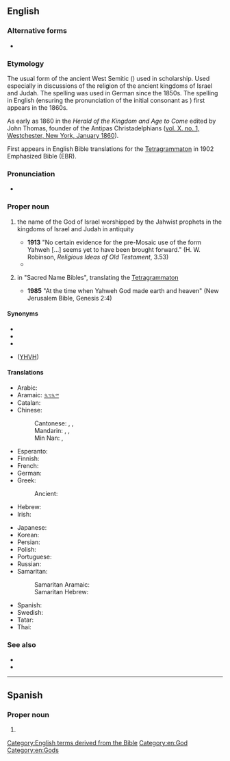 ==English==

===Alternative forms===
* {{alter|en|Jahaveh|Jahve|Jahveh|Jahweh|Yahve|Yahveh|Yahwe}}

===Etymology===
{{wikipedia|Yahweh (name)}}
The usual form of the ancient West Semitic ({{etyl|he|en}}) {{m|he|יהוה}} used in scholarship.
Used especially in discussions of the religion of the ancient kingdoms of Israel and Judah.
The spelling {{m|en|Jahweh}} was used in German since the 1850s. The spelling {{m|en||Yahweh}} in English (ensuring the pronunciation of the initial consonant as {{IPAchar|/j/}}) first appears in the 1860s.

As early as 1860 in the ''Herald of the Kingdom and Age to Come'' edited by John Thomas, founder of the Antipas Christadelphians ([https://web.archive.org/web/20160304090151/http://christadelphianaudio.org/books/HeraldoftheKingdom/HeraldoftheKingdom%26AgetoCome1860.pdf vol. X. no. 1, Westchester, New York, January 1860]).

First appears in English Bible translations for the [[Tetragrammaton]] in 1902 Emphasized Bible (EBR).

===Pronunciation===
* {{IPA|/ˈjɑːˌweɪ/|lang=en}}

===Proper noun===
{{en-proper noun}}

# {{lb|en|history of religion}} the name of the God of Israel worshipped by the Jahwist prophets in the kingdoms of Israel and Judah in antiquity
#* '''1913''' "No certain evidence for the pre-Mosaic use of the form Yahweh [...] seems yet to have been brought forward." (H. W. Robinson, ''Religious Ideas of Old Testament'', 3.53)
#* {{quote-book
|lang=en
|year=1998
|first=Anne
|last=Rice
|authorlink=Anne Rice
|title=The Vampire Armand
|location=New York
|publisher=Knopf
|isbn=9780679454472
|ol=354828M
|page=273
|passage=We are too much men and women; we are yet formed in the image of the Creator, and what can we say of Him with any certainty except that He, whoever He may be—[[Christ]], '''Yahweh''', [[Allah]]—He made us, did He not, because even He in His Infinite Perfection could not bear to be alone.
}}
# {{lb|en|biblical}} in "Sacred Name Bibles", translating the [[Tetragrammaton]]
#* '''1985''' "At the time when Yahweh God made earth and heaven" (New Jerusalem Bible, Genesis 2:4)

====Synonyms====
* {{l|en|Yahuwah}}
* {{l|en|Jah}}
* {{l|en|Jehovah}}
* {{l|he|יהוה}} ([[YHVH]])

====Translations====
{{trans-top|personal name of God}}
* Arabic: {{t|ar|يَهْوَه|m}}
* Aramaic: [[𐤉𐤄𐤅𐤄]]
* Catalan: {{t+|ca|Jahvè}}
* Chinese:
*: Cantonese: {{t|yue|耶和華}}, {{t|yue|耶和华|tr=je4 ho4 waa4}}, {{t|yue|雅威|tr=ngaa5 wai1}}
*: Mandarin: {{t+|cmn|耶和華}}, {{t+|cmn|耶和华|tr=Yēhéhuá}}, {{t+|cmn|雅威|tr=Yǎwēi}}
*: Min Nan: {{t|nan|耶和華}}, {{t|nan|耶和华|tr=Iâ-hô-hoa}}
* Esperanto: {{t|eo|Javeo}}
* Finnish: {{t+|fi|Jahve}}
* French: {{t+|fr|Yahweh|m}}
* German: {{t+|de|Jahwe|m}}
* Greek:
*: Ancient: {{t|grc|Ἰάω}}
* Hebrew: {{t+|he|יהוה|m}}
* Irish: {{t|ga|Iáimhé|tr=Yah-veh}}
{{trans-mid}}
* Japanese: {{t|ja|ヤハウェ|tr=Yahawe}}
* Korean: {{t+|ko|야훼|tr=Yahwe}}
* Persian: {{t+|fa|یهوه|tr=yahve}}
* Polish: {{t+|pl|Jahwe|m}}
* Portuguese: {{t+|pt|Javé|m}}
* Russian: {{t+|ru|Я́хве|m|tr=Jáxvɛ}}
* Samaritan:
*: Samaritan Aramaic: {{t|sam|ࠉࠄࠅࠄ|m|tr=yave}}
*: Samaritan Hebrew: {{t|smp|ࠉࠄࠅࠄ|m|tr=yaiba}}
* Spanish: {{t+|es|Yahvé|m}}
* Swedish: {{t|sv|Jahve}}
* Tatar: {{t|tt|Йәһвә}}
* Thai: {{t|th|พระยาห์เวห์|tr=prá yah-weh}}
{{trans-bottom}}

{{trans-see|Jehovah}}

===See also===
* {{l|en|hallelujah}}
* {{l|en|Tetragrammaton}}

[[Category:English terms derived from the Bible]]
[[Category:en:God]]
[[Category:en:Gods]]

----

==Spanish==

===Proper noun===
{{es-proper noun|m}}

# {{alternative form of|Yahvé|lang=es}}